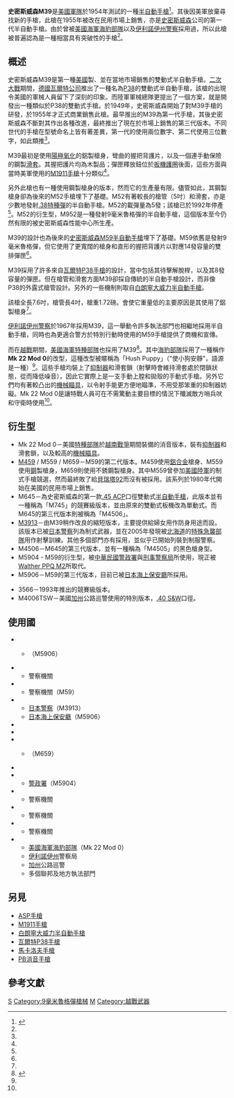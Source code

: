 {{noteTA
|G1=軍事
|G2=長度單位
|G3=Firearms
}}
{{Infobox Weapon
|name= 史密斯威森M39<br>Smith & Wesson Model 39
|image= File:Smith_and_Wesson_model_39_IMG_3063.jpg
|image_size= 300px
|caption= 史密斯威森M39
|origin= {{flag|USA|1912}}
|type= [[半自動手槍|半自動手槍]]
<!-- 種類選擇 -->
|is_ranged= YES
|is_bladed=
|is_explosive=
|is_artillery=
|is_vehicle=
|is_missile=
|is_UK=
<!-- 服役記錄 -->
|service=
|used_by=
|wars= [[越南戰爭|越南戰爭]]<br/>[[老撾內戰|老撾內戰]]
<!-- 生產歷史 -->
|designer= [[史密斯威森|史密斯威森]]（Smith & Wesson）
|design_date= 1949年
|manufacturer= 史密斯威森
|unit_cost=
|production_date=
|number= 
|variants= 
<!-- 基本規格 -->
|spec_label=
|weight= 0.78公斤
|length= 192毫米
|part_length= 102毫米
|width=
|height=
|diameter=
|wingspan=
|crew=
<!-- 投射武器規格 --> 
|cartridge= [[9毫米魯格彈|9毫米魯格彈]]
|caliber= 9毫米
|barrels=
|action= [[後座作用|槍管短行程後座作用]]<br/>單／雙動
|rate= 半自動
|velocity= 
|energy= 
|range= 
|max_range= 
|feed= 8發[[彈匣|彈匣]]
|sights= 缺口式[[機械瞄具|機械瞄具]]
}}

'''史密斯威森M39'''是[[美國軍隊|美國軍隊]]於1954年測試的一種[[半自動手槍|半自動手槍]]<ref name="EPR2002">{{cite book| last = Hartink| first = A.E.| title = The Complete Encyclopedia of Pistols and Revolvers| url = https://archive.org/details/completeencyclop0000hart_e5v7| publisher = Chartwell Books, Inc| year = 2002| pages = [https://archive.org/details/completeencyclop0000hart_e5v7/page/87 87]–88| location = Edison, New Jersey| isbn = 978-0-7858-1519-8}}</ref>。其後因美軍放棄尋找新的手槍，此槍在1955年被改在民用市場上銷售，亦是[[史密斯威森|史密斯威森]]公司的第一代半自動手槍。由於曾被[[美國海軍|美國海軍]][[海豹部隊|海豹部隊]]以及[[伊利諾伊州|伊利諾伊州]][[警察|警察]]採用過，所以此槍被普遍認為是一種相當具有突破性的手槍<ref name="EPR2002"/>。

== 概述 ==
史密斯威森M39是第一種[[美國|美國]]製、並在當地市場銷售的雙動式半自動手槍。[[二次大戰|二次大戰]]期間，[[德國|德國]][[卡爾·瓦爾特運動槍有限公司|瓦爾特公司]]推出了一種名為[[瓦爾特P38手槍|P38]]的雙動式半自動手槍，該槍的出現令美國的軍械人員留下了深刻的印象。而陸軍軍械總隊更提出了一個方案，就是開發出一種類似於P38的雙動式手槍。於1949年，史密斯威森開始了對M39手槍的研發，於1955年才正式商業銷售此槍。最早推出的M39為第一代手槍，其後史密斯威森不斷對其作出各種改進，最終推出了現在於市場上銷售的第三代版本。不同世代的手槍在型號命名上皆有著差異，第一代的使用兩位數字、第二代使用三位數字，如此類推<ref name="EPR2002"/>。

M39最初是使用[[陽極氧化|陽極氧化]]的鋁製槍身，彎曲的握把背護片，以及一個連手動保險的鋼製[[手槍套筒|滑套]]。其握把護片均為木製品；彈匣釋放鈕位於[[扳機護圈|扳機護圈]]後面，這些方面與當時美軍使用的[[M1911手槍|M1911手槍]]十分類似<ref name="EPR2002"/>。

另外此槍也有一種使用鋼製槍身的版本，然而它的生產量有限。儘管如此，其鋼製槍身卻為後來的M52手槍埋下了基礎。M52有著較長的槍管（5吋）和滑套，亦是少數地發射[[.38_Special|.38特種彈]]的半自動手槍。M52的載彈量為5發；該槍已於1992年停產<ref name="EPR2002"/>。M52的衍生型，M952是一種發射9毫米魯格彈的半自動手槍，這個版本至今仍然有限的被史密斯威森性能中心所生產。

M39的設計也為後來的[[史密斯威森M59半自動手槍|史密斯威森M59半自動手槍]]埋下了基礎。M59依舊是發射9毫米魯格彈，但它使用了更寬闊的槍身和直形的握把背護片以對應14發容量的雙排彈匣<ref name="EPR2002"/>。

M39採用了許多來自[[瓦爾特P38手槍|瓦爾特P38手槍]]的設計，當中包括其待擊解脫桿，以及其8發容量的彈匣。但在槍管和滑套方面M39卻採自傳統的半自動手槍設計，而非像P38的外露式槍管設計。另外的一些機制則取自[[白朗寧大威力半自動手槍|白朗寧大威力半自動手槍]]。

該槍全長7.6吋，槍管長4吋，槍重1.72磅。會使它重量低的主要原因是其使用了鋁製槍身<ref name="EPR2002"/>。

[[伊利諾伊州|伊利諾伊州]][[警察|警察]]於1967年採用M39，這一舉動令許多執法部門也相繼地採用半自動手槍，同時也為更適合警方於特別行動時使用的M59手槍提供了商機和宣傳。

而在[[越戰|越戰]]期間，[[美國海軍|美國海軍]][[特種部隊|特種部隊]]也採用了M39<ref name ="SEALS">{{cite book |last=Dockery |first=Kevin|title=Weapons of the Navy SEALs|year= 2004|publisher=Berkeley Hardcover|location=California |isbn=0-425-19834-0}}</ref>。其中[[海豹部隊|海豹部隊]]採用了一種稱作'''Mk 22 Mod 0'''的改型，這種改型被暱稱為「Hush Puppy」（"使小狗安靜"，語源是一種{{tsl|en|Hushpuppy|炸玉米球}}）<ref name ="SEALS"/>。這些手槍均裝上了[[抑制器|抑制器]]和滑套鎖（射擊時會維持滑套處於閉鎖狀態，從而降低噪音），因此它實際上是一支手動上膛和拋殼的手動式手槍。另外它們均有著較凸出的[[機械瞄具|機械瞄具]]，以令射手能更方便地瞄準，不用受那笨重的抑制器妨礙。Mk 22 Mod 0是讓特戰人員可在不需驚動主要目標的情況下殲滅敵方哨兵吠和守衛時使用<ref name="EPR2002"/>。

== 衍生型 ==
* Mk 22 Mod 0－美國[[美國特種作戰司令部|特種部隊]]於[[越南戰爭|越南戰爭]]期間裝備的消音版本，裝有[[抑制器|抑制器]]和滑套鎖，以及較高的[[機械瞄具|機械瞄具]]。
* [[史密斯威森M459半自動手槍|M459]] / M559 / M659－M59的第二代版本。M459使用[[鋁合金|鋁合金]]槍身、M559使用[[鋼|鋼]]製槍身，M659則使用不銹鋼製槍身。其中M559曾參加[[美國陸軍|美國陸軍]]的制式手槍競選，然而最終敗了給[[貝瑞塔92手槍|貝瑞塔92]]而沒有被採用。該系列於1980年代開始在美國的民用市場上銷售。
* M645－為史密斯威森的第一款[[.45_ACP|.45 ACP]]口徑雙動式[[半自動手槍|半自動手槍]]，此版本並有一種稱為「M745」的競賽級版本，並由原來的雙動式板機改為單動式。而M645的第三代版本則被稱為「M4506」。
* [[史密斯威森史密斯夫人系列手槍|M3913]]－由M39稍作改良的縮短版本，主要提供給婦女用作防身用途而設。該版本已被[[日本警察|日本警察]]列為制式武器，並在2005年發現被[[北海道|北海道]]的[[特殊急襲部隊|特殊急襲部隊]]用作射擊訓練。其他多個部門亦有採用，並似乎已開始列裝到制服警察。
* M4506－M645的第三代版本，並有一種稱為「M4505」的黑色槍身型。
* M5904 - M59的衍生型，被[[中華民國|中華民國]][[警政署|警政署]]與[[刑事警察局|刑事警察局]]所使用，現正被[[瓦爾特PPQ半自動手槍|Walther PPQ M2]]所取代。
* M5906－M59的第三代版本，目前已被[[日本海上保安廳|日本海上保安廳]]所採用。

* 3566－1993年推出的競賽級版本。
* M4006TSW－美國[[加州|加州]]公路巡警使用的特別版本，[[.40_S&W|.40 S&W]]口徑。

== 使用國 ==
* {{flagcountry|Bahamas}}
** {{tsl|en|Royal Bahamas Defence Force|巴哈馬皇家國防軍}}（M5906）
* {{flagcountry|Canada}}
** 警察機關
* {{flagcountry|Ireland}}
** 警察機關（M59）
* {{flagcountry|Japan}}
** [[日本警察|日本警察]]（M3913）
** [[日本海上保安廳|日本海上保安廳]]（M5906）
* {{flagcountry|Kingdom of Laos}}
* {{flagcountry|Lebanon}}
* {{flagcountry|Luxembourg}}
** {{tsl|en|Grand Ducal Police|大公國警察}}{{tsl|en|Unité Spéciale de la Police|警察特別單位}}（M659）
* {{flagcountry|Mexico}}
* {{flagcountry|ROC}}
** [[警政署|警政署]]（M5904）
* {{flagcountry|ROK}}
** 警察機關
* {{flagcountry|Switzerland}}
** 警察機關
* {{flagcountry|United Kingdom}}
** 警察機關
* {{flagcountry|United States}}
** [[美國海軍|美國海軍]][[海豹部隊|海豹部隊]]（Mk 22 Mod 0）
** [[伊利諾伊州|伊利諾伊州]]警察局
** [[加州|加州]]公路巡警
** 多個聯邦及地方執法部門

== 另見 ==
* [[ASP手槍|ASP手槍]]
* [[M1911手槍|M1911手槍]]
* [[白朗寧大威力半自動手槍|白朗寧大威力半自動手槍]]
* [[瓦爾特P38手槍|瓦爾特P38手槍]]
* [[馬卡洛夫手槍|馬卡洛夫手槍]]
* [[PB消音手槍|PB消音手槍]]

== 參考文獻 ==
<references/>

{{史密斯威森公司}}
[[Category:半自動手槍|S]]
[[Category:9毫米魯格彈槍械|Category:9毫米魯格彈槍械]]
[[Category:史密斯威森半自動手槍|M]]
[[Category:越戰武器|Category:越戰武器]]